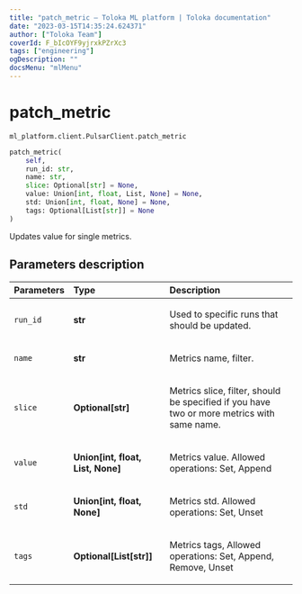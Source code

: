 ```yaml
---
title: "patch_metric — Toloka ML platform | Toloka documentation"
date: "2023-03-15T14:35:24.624371"
author: ["Toloka Team"]
coverId: F_bIcOYF9yjrxkPZrXc3
tags: ["engineering"]
ogDescription: ""
docsMenu: "mlMenu"
---
```


# patch_metric

`ml_platform.client.PulsarClient.patch_metric`

```python
patch_metric(
    self,
    run_id: str,
    name: str,
    slice: Optional[str] = None,
    value: Union[int, float, List, None] = None,
    std: Union[int, float, None] = None,
    tags: Optional[List[str]] = None
)
```

Updates value for single metrics.

## Parameters description

| Parameters | Type | Description |
| :----------| :----| :-----------|
`run_id`|**str**|<p>Used to specific runs that should be updated.</p>
`name`|**str**|<p>Metrics name, filter.</p>
`slice`|**Optional\[str\]**|<p>Metrics slice, filter, should be specified if you have two or more metrics with same name.</p>
`value`|**Union\[int, float, List, None\]**|<p>Metrics value. Allowed operations: Set, Append</p>
`std`|**Union\[int, float, None\]**|<p>Metrics std. Allowed operations: Set, Unset</p>
`tags`|**Optional\[List\[str\]\]**|<p>Metrics tags, Allowed operations: Set, Append, Remove, Unset</p>
